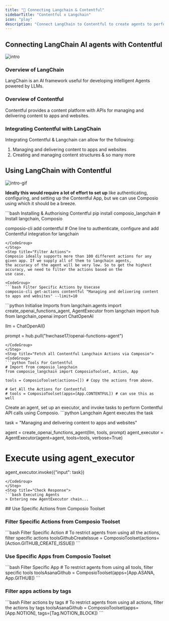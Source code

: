 ```yaml
---
title: "🚀 Connecting Langchain & Contentful"
sidebarTitle: "Contentful x Langchain"
icon: "play"
description: "Connect LangChain to Contentful to create agents to perform tasks using natural language"
---
```


## Connecting LangChain AI agents with Contentful
![intro](/media/intro.jpg)

### Overview of LangChain

LangChain is an AI framework useful for developing intelligent Agents powered by LLMs.

### Overview of Contentful

Contentful provides a content platform with APIs for managing and delivering content to apps and websites.

### Integrating Contentful with LangChain

Integrating Contentful & Langchain can allow for the following:

1. Managing and delivering content to apps and websites
2. Creating and managing content structures
& so many more

## Using LangChain with Contentful
![intro-gif](/media/intro.gif)
<Steps>
<Step title="Setting Up the Environment">

**Ideally this would require a lot of effort to set up** like authenticating, configuring, and setting up the Contentful App, but we can use Composio using which it should be a breeze.

<CodeGroup>
```bash Installing & Authorising Contentful
pip install composio_langchain # Install langchain, Composio 

composio-cli add contentful # One line to authenticate, configure and add Contentful integration for langchain
```
</CodeGroup>
</Step>
<Step title="Filter Actions">
Composio ideally supports more than 100 different actions for any given app. If we supply all of them to langchain agents, 
the accuracy of the agent will be very low. So to get the highest accuracy, we need to filter the actions based on the 
use case.

<CodeGroup>
```bash Filter Specific Actions by Usecase
composio-cli get-actions contentful "Managing and delivering content to apps and websites" --limit=10
```
</CodeGroup>

</Step>
<Step title="Import Base Packages">

<CodeGroup>
```python Initialise Imports
from langchain.agents import create_openai_functions_agent, AgentExecutor
from langchain import hub
from langchain_openai import ChatOpenAI


llm = ChatOpenAI()

prompt = hub.pull("hwchase17/openai-functions-agent")
```
</CodeGroup>
</Step>
<Step title="Fetch all Contentful Langchain Actions via Composio">
<CodeGroup>
```python Tools For Contentful
# Import from composio_langchain
from composio_langchain import ComposioToolset, Action, App

tools = ComposioToolset(actions=[]) # Copy the actions from above. 

# Get All the Actions for Contentful
# tools = ComposioToolset(apps=[App.CONTENTFUL]) # can use this as well
```
</CodeGroup>
</Step>
<Step title="Execute the Agent">
Create an agent, set up an executor, and invoke tasks to perform Contentful API calls using Composio. 
<CodeGroup>
```python Langchain Agent executes the task

task = "Managing and delivering content to apps and websites"

agent = create_openai_functions_agent(llm, tools, prompt)
agent_executor = AgentExecutor(agent=agent, tools=tools, verbose=True)

# Execute using agent_executor
agent_executor.invoke({"input": task})
```
</CodeGroup>
</Step>
<Step title="Check Response">
```bash Executing Agents
> Entering new AgentExecutor chain...
```
</Step>
</Steps>
## Use Specific Actions from Composio Toolset

### Filter Specific Actions from Composio Toolset

<CodeGroup>
```bash Filter Specific Action
# To restrict agents from using all the actions, filter specific actions
toolsGithubCreateIssue = ComposioToolset(actions=[Action.GITHUB_CREATE_ISSUE])
```
</CodeGroup>

### Use Specific Apps from Composio Toolset
<CodeGroup>
```bash Filter Specific App
# To restrict agents from using all tools, filter specific tools
toolsAsanaGithub = ComposioToolset(apps=[App.ASANA, App.GITHUB])
```
</CodeGroup>

### Filter apps actions by tags 
<CodeGroup>
```bash Filter actions by tags
# To restrict agents from using all actions, filter the actions by tags
toolsAsanaGithub = ComposioToolset(apps=[App.NOTION], tags=[Tag.NOTION_BLOCK])
```
</CodeGroup>

